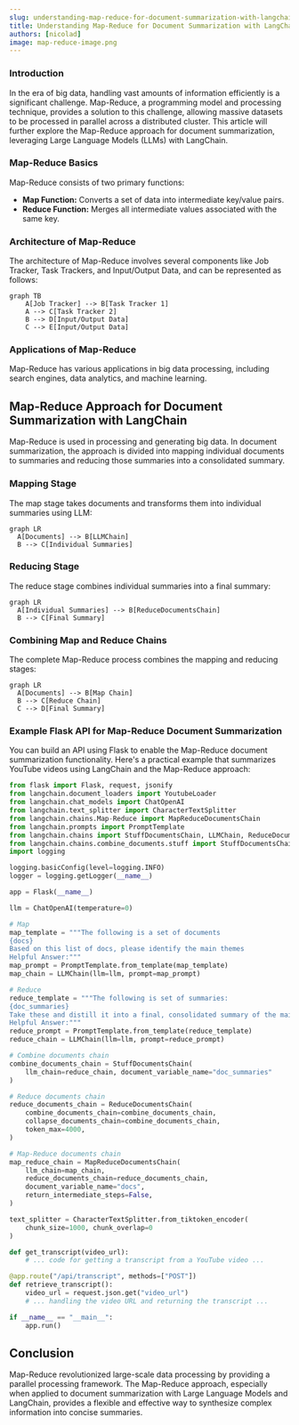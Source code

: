 ```yaml
---
slug: understanding-map-reduce-for-document-summarization-with-langchain
title: Understanding Map-Reduce for Document Summarization with LangChain
authors: [nicolad]
image: map-reduce-image.png
---
```


### Introduction

In the era of big data, handling vast amounts of information efficiently is a significant challenge. Map-Reduce, a programming model and processing technique, provides a solution to this challenge, allowing massive datasets to be processed in parallel across a distributed cluster. This article will further explore the Map-Reduce approach for document summarization, leveraging Large Language Models (LLMs) with LangChain.

### Map-Reduce Basics

Map-Reduce consists of two primary functions:

- **Map Function:** Converts a set of data into intermediate key/value pairs.
- **Reduce Function:** Merges all intermediate values associated with the same key.

### Architecture of Map-Reduce

The architecture of Map-Reduce involves several components like Job Tracker, Task Trackers, and Input/Output Data, and can be represented as follows:

```mermaid
graph TB
    A[Job Tracker] --> B[Task Tracker 1]
    A --> C[Task Tracker 2]
    B --> D[Input/Output Data]
    C --> E[Input/Output Data]
```

### Applications of Map-Reduce

Map-Reduce has various applications in big data processing, including search engines, data analytics, and machine learning.

## Map-Reduce Approach for Document Summarization with LangChain

Map-Reduce is used in processing and generating big data. In document summarization, the approach is divided into mapping individual documents to summaries and reducing those summaries into a consolidated summary.

### Mapping Stage

The map stage takes documents and transforms them into individual summaries using LLM:

```mermaid
graph LR
  A[Documents] --> B[LLMChain]
  B --> C[Individual Summaries]
```

### Reducing Stage

The reduce stage combines individual summaries into a final summary:

```mermaid
graph LR
  A[Individual Summaries] --> B[ReduceDocumentsChain]
  B --> C[Final Summary]
```

### Combining Map and Reduce Chains

The complete Map-Reduce process combines the mapping and reducing stages:

```mermaid
graph LR
  A[Documents] --> B[Map Chain]
  B --> C[Reduce Chain]
  C --> D[Final Summary]
```

### Example Flask API for Map-Reduce Document Summarization

You can build an API using Flask to enable the Map-Reduce document summarization functionality. Here's a practical example that summarizes YouTube videos using LangChain and the Map-Reduce approach:

```python
from flask import Flask, request, jsonify
from langchain.document_loaders import YoutubeLoader
from langchain.chat_models import ChatOpenAI
from langchain.text_splitter import CharacterTextSplitter
from langchain.chains.Map-Reduce import MapReduceDocumentsChain
from langchain.prompts import PromptTemplate
from langchain.chains import StuffDocumentsChain, LLMChain, ReduceDocumentsChain
from langchain.chains.combine_documents.stuff import StuffDocumentsChain
import logging

logging.basicConfig(level=logging.INFO)
logger = logging.getLogger(__name__)

app = Flask(__name__)

llm = ChatOpenAI(temperature=0)

# Map
map_template = """The following is a set of documents
{docs}
Based on this list of docs, please identify the main themes
Helpful Answer:"""
map_prompt = PromptTemplate.from_template(map_template)
map_chain = LLMChain(llm=llm, prompt=map_prompt)

# Reduce
reduce_template = """The following is set of summaries:
{doc_summaries}
Take these and distill it into a final, consolidated summary of the main themes.
Helpful Answer:"""
reduce_prompt = PromptTemplate.from_template(reduce_template)
reduce_chain = LLMChain(llm=llm, prompt=reduce_prompt)

# Combine documents chain
combine_documents_chain = StuffDocumentsChain(
    llm_chain=reduce_chain, document_variable_name="doc_summaries"
)

# Reduce documents chain
reduce_documents_chain = ReduceDocumentsChain(
    combine_documents_chain=combine_documents_chain,
    collapse_documents_chain=combine_documents_chain,
    token_max=4000,
)

# Map-Reduce documents chain
map_reduce_chain = MapReduceDocumentsChain(
    llm_chain=map_chain,
    reduce_documents_chain=reduce_documents_chain,
    document_variable_name="docs",
    return_intermediate_steps=False,
)

text_splitter = CharacterTextSplitter.from_tiktoken_encoder(
    chunk_size=1000, chunk_overlap=0
)

def get_transcript(video_url):
    # ... code for getting a transcript from a YouTube video ...

@app.route("/api/transcript", methods=["POST"])
def retrieve_transcript():
    video_url = request.json.get("video_url")
    # ... handling the video URL and returning the transcript ...

if __name__ == "__main__":
    app.run()
```

## Conclusion

Map-Reduce revolutionized large-scale data processing by providing a parallel processing framework. The Map-Reduce approach, especially when applied to document summarization with Large Language Models and LangChain, provides a flexible and effective way to synthesize complex information into concise summaries.
